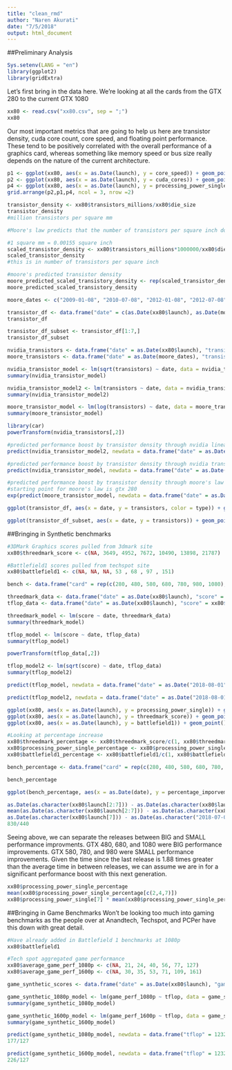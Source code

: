 ```yaml
---
title: "clean_rmd"
author: "Naren Akurati"
date: "7/5/2018"
output: html_document
---
```


##Preliminary Analysis
```r
Sys.setenv(LANG = "en")
library(ggplot2)
library(gridExtra)
```

Let’s first bring in the data here. We’re looking at all the cards from the GTX 280 to the current GTX 1080
```r
xx80 <- read.csv("xx80.csv", sep = ";")
xx80
```

Our most important metrics that are going to help us here are transistor density, cuda core count, core speed, and floating point performance. These tend to be positively correlated with the overall performance of a graphics card, whereas something like memory speed or bus size really depends on the nature of the current architecture.
```r
p1 <- ggplot(xx80, aes(x = as.Date(launch), y = core_speed)) + geom_point() + geom_smooth(se=FALSE) + labs(x = "time", y = "core clock speed")
p2 <- ggplot(xx80, aes(x = as.Date(launch), y = cuda_cores)) + geom_point() + geom_smooth(se=FALSE) + labs(x = "time", y = "cuda core count")
p4 <- ggplot(xx80, aes(x = as.Date(launch), y = processing_power_single)) + geom_point() + geom_smooth(se=FALSE) + labs(x = "time", y = "floating point perf")
grid.arrange(p2,p1,p4, ncol = 3, nrow =2)
```

```r
transistor_density <- xx80$transistors_millions/xx80$die_size
transistor_density
#million transistors per square mm

#Moore's law predicts that the number of transistors per square inch doubles each year

#1 square mm = 0.00155 square inch
scaled_transistor_density <- xx80$transistors_millions*1000000/xx80$die_size*0.00155
scaled_transistor_density
#this is in number of transistors per square inch

#moore's predicted transistor density
moore_predicted_scaled_transistory_density <- rep(scaled_transistor_density[1], 9) * c(1,2,4,8,16,32,64,128,256)
moore_predicted_scaled_transistory_density

moore_dates <- c("2009-01-08", "2010-07-08", "2012-01-08", "2012-07-08", "2014-01-08", "2015-07-08", "2017-01-08", "2018-07-08", "2020-01-08")

transistor_df <- data.frame("date" = c(as.Date(xx80$launch), as.Date(moore_dates)), "transistors" = c(scaled_transistor_density, moore_predicted_scaled_transistory_density), "type" = c(rep("real", 7), rep("moore", 9))) 
transistor_df

transistor_df_subset <- transistor_df[1:7,]
transistor_df_subset

nvidia_transistors <- data.frame("date" = as.Date(xx80$launch), "transistors" = scaled_transistor_density)
moore_transistors <- data.frame("date" = as.Date(moore_dates), "transistors" = moore_predicted_scaled_transistory_density)

nvidia_transistor_model <- lm(sqrt(transistors) ~ date, data = nvidia_transistors)
summary(nvidia_transistor_model)

nvidia_transistor_model2 <- lm(transistors ~ date, data = nvidia_transistors)
summary(nvidia_transistor_model2)

moore_transistor_model <- lm(log(transistors) ~ date, data = moore_transistors)
summary(moore_transistor_model)

library(car)
powerTransform(nvidia_transistors[,2])

#predicted performance boost by transistor density through nvidia linear model
predict(nvidia_transistor_model2, newdata = data.frame("date" = as.Date("2018-08-01")), type = "response")/nvidia_transistors[7,2]

#predicted performance boost by transistor density through nvidia transformed model
predict(nvidia_transistor_model, newdata = data.frame("date" = as.Date("2018-08-01")), type = "response")^2/nvidia_transistors[7,2]

#predicted performance boost by transistor density through moore's law
#starting point for moore's law is gtx 280
exp(predict(moore_transistor_model, newdata = data.frame("date" = as.Date("2018-08-01")), type = "response"))/nvidia_transistors[7,2]

ggplot(transistor_df, aes(x = date, y = transistors, color = type)) + geom_point() + geom_smooth(se=FALSE) + geom_point(aes(x=as.Date("2018-08-01"), y=predict(nvidia_transistor_model, newdata = data.frame("date" = as.Date("2018-08-01")), type = "response")^2), shape = 16, color = "black", size = 2) + geom_point(aes(x=as.Date("2018-08-01"), y=predict(nvidia_transistor_model2, newdata = data.frame("date" = as.Date("2018-08-01")), type = "response")), shape = 16, color = "black", size = 2) + geom_point(aes(x=as.Date("2018-08-01"), y=exp(predict(moore_transistor_model, newdata = data.frame("date" = as.Date("2018-08-01")), type = "response"))), color = "black", size = 2) + xlim(as.Date("2009-01-08"), as.Date("2018-08-02"))

ggplot(transistor_df_subset, aes(x = date, y = transistors)) + geom_point() + geom_smooth(se=FALSE) + geom_point(aes(x=as.Date("2018-08-01"), y=predict(nvidia_transistor_model, newdata = data.frame("date" = as.Date("2018-08-01")), type = "response")^2), shape = 16, color = "black", size = 2) + geom_point(aes(x=as.Date("2018-08-01"), y=predict(nvidia_transistor_model2, newdata = data.frame("date" = as.Date("2018-08-01")), type = "response")), shape = 16, color = "black", size = 2)


```

##Bringing in Synthetic benchmarks
```r
#3DMark Graphics scores pulled from 3dmark site
xx80$threedmark_score <- c(NA, 3649, 4952, 7672, 10490, 13898, 21787)

#Battlefield1 scores pulled from techspot site
xx80$battlefield1 <- c(NA, NA, NA, 53 , 68 , 97 , 151)

bench <- data.frame("card" = rep(c(280, 480, 580, 680, 780, 980, 1080),3), "score" = c(xx80$processing_power_single, xx80$threedmark_score, xx80$battlefield1), "category" = c(rep("teraflops", 7), rep("3d_mark_score", 7), rep("battlefield1_fps", 7)), "date" = rep(xx80$launch, 3))

threedmark_data <- data.frame("date" = as.Date(xx80$launch), "score" = xx80$threedmark_score)
tflop_data <- data.frame("date" = as.Date(xx80$launch), "score" = xx80$processing_power_single)

threedmark_model <- lm(score ~ date, threedmark_data)
summary(threedmark_model)

tflop_model <- lm(score ~ date, tflop_data)
summary(tflop_model)

powerTransform(tflop_data[,2])

tflop_model2 <- lm(sqrt(score) ~ date, tflop_data)
summary(tflop_model2)

predict(tflop_model, newdata = data.frame("date" = as.Date("2018-08-01")), type = "response")

predict(tflop_model2, newdata = data.frame("date" = as.Date("2018-08-01")), type = "response")^2

ggplot(xx80, aes(x = as.Date(launch), y = processing_power_single)) + geom_point() + geom_smooth(se=FALSE, color = "#619CFF")
ggplot(xx80, aes(x = as.Date(launch), y = threedmark_score)) + geom_point() + geom_smooth(se=FALSE, color = "#F8766D")
ggplot(xx80, aes(x = as.Date(launch), y = battlefield1)) + geom_point() + geom_smooth(se=FALSE, color = "#00BA38")

#Looking at percentage increase
xx80$threedmark_percentage <- xx80$threedmark_score/c(1, xx80$threedmark_score[1:6])
xx80$processing_power_single_percentage <- xx80$processing_power_single/c(NA, xx80$processing_power_single[1:6])
xx80$battlefield1_percentage <- xx80$battlefield1/c(1, xx80$battlefield1[1:6])

bench_percentage <- data.frame("card" = rep(c(280, 480, 580, 680, 780, 980, 1080),3), "percentage_imporvement" = c(xx80$processing_power_single_percentage, xx80$threedmark_percentage, xx80$battlefield1_percentage), "category" = c(rep("teraflops", 7), rep("3d_mark_score", 7), rep("battlefield1_fps", 7)), "date" = rep(xx80$launch, 3))

bench_percentage

ggplot(bench_percentage, aes(x = as.Date(date), y = percentage_imporvement, color = category)) + geom_point() + geom_smooth(se=FALSE)

as.Date(as.character(xx80$launch[2:7])) - as.Date(as.character(xx80$launch[1:6]))
mean(as.Date(as.character(xx80$launch[2:7])) - as.Date(as.character(xx80$launch[1:6])))
as.Date(as.character(xx80$launch[7])) - as.Date(as.character("2018-07-05"))
830/440
```

Seeing above, we can separate the releases between BIG and SMALL performance improvments. GTX 480, 680, and 1080 were BIG performance improvements. GTX 580, 780, and 980 were SMALL performance improvements. Given the time since the last release is 1.88 times greater than the average time in between releases, we can assume we are in for a significant performance boost with this next generation.
```r
xx80$processing_power_single_percentage
mean(xx80$processing_power_single_percentage[c(2,4,7)])
xx80$processing_power_single[7] * mean(xx80$processing_power_single_percentage[c(2,4,7)])
```

##Bringing in Game Benchmarks
Won't be looking too much into gaming benchmarks as the people over at Anandtech, Techspot, and PCPer have this down with great detail.
```r
#Have already added in Battlefield 1 benchmarks at 1080p
xx80$battlefield1

#Tech spot aggregated game performance
xx80$average_game_perf_1080p <- c(NA, 21, 24, 40, 56, 77, 127)
xx80$average_game_perf_1600p <- c(NA, 30, 35, 53, 71, 109, 161)

game_synthetic_scores <- data.frame("date" = as.Date(xx80$launch), "game_perf_1080p" = xx80$average_game_perf_1080p, "game_perf_1600p" = xx80$average_game_perf_1600p, "tflop" = xx80$processing_power_single, "threedmark" = xx80$threedmark_score)

game_synthetic_1080p_model <- lm(game_perf_1080p ~ tflop, data = game_synthetic_scores)
summary(game_synthetic_1080p_model)

game_synthetic_1600p_model <- lm(game_perf_1600p ~ tflop, data = game_synthetic_scores)
summary(game_synthetic_1600p_model)

predict(game_synthetic_1080p_model, newdata = data.frame("tflop" = 12328.65, type = "response"))
177/127

predict(game_synthetic_1600p_model, newdata = data.frame("tflop" = 12328.65, type = "response"))
226/127
```